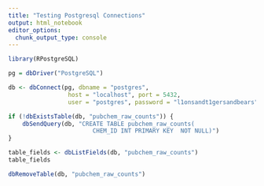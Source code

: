 ```yaml
---
title: "Testing Postgresql Connections"
output: html_notebook
editor_options: 
  chunk_output_type: console
---
```


```r
library(RPostgreSQL)
```

```r
pg = dbDriver("PostgreSQL")

db <- dbConnect(pg, dbname = "postgres",
                 host = "localhost", port = 5432,
                 user = "postgres", password = "l1onsandt1gersandbears")
```

```r
if (!dbExistsTable(db, "pubchem_raw_counts")) {
    dbSendQuery(db, "CREATE TABLE pubchem_raw_counts(
                        CHEM_ID INT PRIMARY KEY  NOT NULL)")
}
```

```r
table_fields <- dbListFields(db, "pubchem_raw_counts")
table_fields

```

```r
dbRemoveTable(db, "pubchem_raw_counts")
```

